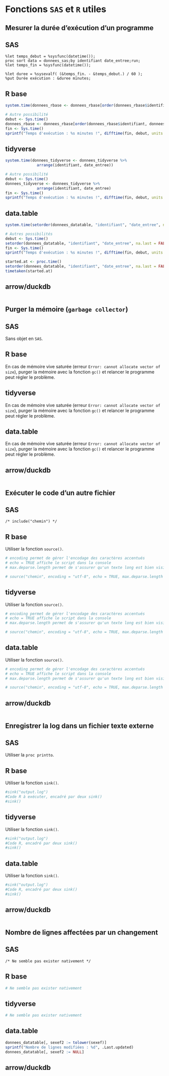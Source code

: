 # Fonctions `SAS` et `R` utiles

## Mesurer la durée d'exécution d'un programme
::: {.panel-tabset group="language"}

## SAS {.unnumbered .unlisted}
``` sas
%let temps_debut = %sysfunc(datetime());
proc sort data = donnees_sas;by identifiant date_entree;run;
%let temps_fin = %sysfunc(datetime());

%let duree = %sysevalf( (&temps_fin. - &temps_debut.) / 60 );
%put Durée exécution : &duree minutes;
```

## R base {.unnumbered .unlisted}
```r
system.time(donnees_rbase <- donnees_rbase[order(donnees_rbase$identifiant, donnees_rbase$date_entree, na.last = FALSE), ])

# Autre possibilité
debut <- Sys.time()
donnees_rbase <- donnees_rbase[order(donnees_rbase$identifiant, donnees_rbase$date_entree, na.last = FALSE), ]
fin <- Sys.time()
sprintf("Temps d'exécution : %s minutes !", difftime(fin, debut, units = "mins"))
```

## tidyverse {.unnumbered .unlisted}
```r
system.time(donnees_tidyverse <- donnees_tidyverse %>% 
              arrange(identifiant, date_entree))

# Autre possibilité
debut <- Sys.time()
donnees_tidyverse <- donnees_tidyverse %>% 
              arrange(identifiant, date_entree)
fin <- Sys.time()
sprintf("Temps d'exécution : %s minutes !", difftime(fin, debut, units = "mins"))
```

## data.table {.unnumbered .unlisted}
```r
system.time(setorder(donnees_datatable, "identifiant", "date_entree", na.last = FALSE))

# Autres possibilités
debut <- Sys.time()
setorder(donnees_datatable, "identifiant", "date_entree", na.last = FALSE)
fin <- Sys.time()
sprintf("Temps d'exécution : %s minutes !", difftime(fin, debut, units = "mins"))

started.at <- proc.time()
setorder(donnees_datatable, "identifiant", "date_entree", na.last = FALSE)
timetaken(started.at)
```

## arrow/duckdb {.unnumbered .unlisted}
```r

```

:::

## Purger la mémoire (`garbage collector`)

::: {.panel-tabset group="language"}

## SAS {.unnumbered .unlisted}
Sans objet en `SAS`.

## R base {.unnumbered .unlisted}

En cas de mémoire vive saturée (erreur `Error: cannot allocate vector of size`), purger la mémoire avec la fonction `gc()` et relancer le programme peut régler le problème.

## tidyverse {.unnumbered .unlisted}

En cas de mémoire vive saturée (erreur `Error: cannot allocate vector of size`), purger la mémoire avec la fonction `gc()` et relancer le programme peut régler le problème.

## data.table {.unnumbered .unlisted}

En cas de mémoire vive saturée (erreur `Error: cannot allocate vector of size`), purger la mémoire avec la fonction `gc()` et relancer le programme peut régler le problème.

## arrow/duckdb {.unnumbered .unlisted}
```r

```

:::

## Exécuter le code d'un autre fichier
::: {.panel-tabset group="language"}

## SAS {.unnumbered .unlisted}
``` sas
/* include("chemin") */
```

## R base {.unnumbered .unlisted}

Utiliser la fonction `source()`.

```r
# encoding permet de gérer l'encodage des caractères accentués
# echo = TRUE affiche le script dans la console
# max.deparse.length permet de s'assurer qu'un texte long est bien visible

# source("chemin", encoding = "utf-8", echo = TRUE, max.deparse.length = 1e3)
```

## tidyverse {.unnumbered .unlisted}

Utiliser la fonction `source()`.

```r
# encoding permet de gérer l'encodage des caractères accentués
# echo = TRUE affiche le script dans la console
# max.deparse.length permet de s'assurer qu'un texte long est bien visible

# source("chemin", encoding = "utf-8", echo = TRUE, max.deparse.length = 1e3)
```

## data.table {.unnumbered .unlisted}

Utiliser la fonction `source()`.

```r
# encoding permet de gérer l'encodage des caractères accentués
# echo = TRUE affiche le script dans la console
# max.deparse.length permet de s'assurer qu'un texte long est bien visible

# source("chemin", encoding = "utf-8", echo = TRUE, max.deparse.length = 1e3)
```

## arrow/duckdb {.unnumbered .unlisted}
```r

```

:::

## Enregistrer la log dans un fichier texte externe
::: {.panel-tabset group="language"}

## SAS {.unnumbered .unlisted}

Utiliser la `proc printto`.

## R base {.unnumbered .unlisted}

Utiliser la fonction `sink()`.

```r
#sink("output.log")
#Code R à exécuter, encadré par deux sink()
#sink()
```

## tidyverse {.unnumbered .unlisted}

Utiliser la fonction `sink()`.

```r
#sink("output.log")
#Code R, encadré par deux sink()
#sink()
```

## data.table {.unnumbered .unlisted}

Utiliser la fonction `sink()`.

```r
#sink("output.log")
#Code R, encadré par deux sink()
#sink()
```

## arrow/duckdb {.unnumbered .unlisted}
```r

```

:::

## Nombre de lignes affectées par un changement

::: {.panel-tabset group="language"}

## SAS {.unnumbered .unlisted}
``` sas
/* Ne semble pas exister nativement */
```

## R base {.unnumbered .unlisted}
```r
# Ne semble pas exister nativement
```

## tidyverse {.unnumbered .unlisted}
```r
# Ne semble pas exister nativement
```

## data.table {.unnumbered .unlisted}
```r
donnees_datatable[, sexef2 := tolower(sexef)]
sprintf("Nombre de lignes modifiées : %d", .Last.updated)
donnees_datatable[, sexef2 := NULL]

```

## arrow/duckdb {.unnumbered .unlisted}
```r

```

:::
